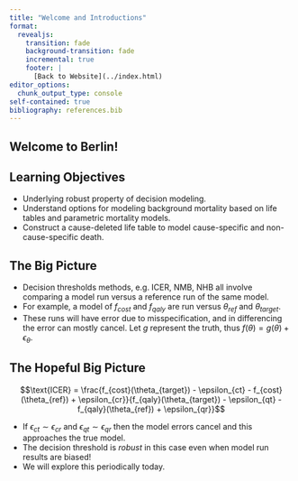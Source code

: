 ```yaml
---
title: "Welcome and Introductions"
format:
  revealjs:
    transition: fade
    background-transition: fade
    incremental: true 
    footer: |
      [Back to Website](../index.html)
editor_options: 
  chunk_output_type: console
self-contained: true
bibliography: references.bib
---
```


## Welcome to Berlin!

## Learning Objectives

-   Underlying robust property of decision modeling.
-   Understand options for modeling background mortality based on life tables and parametric mortality models.
-   Construct a cause-deleted life table to model cause-specific and non-cause-specific death.

## The Big Picture

-   Decision thresholds methods, e.g. ICER, NMB, NHB all involve comparing a model run versus a reference run of the same model.
-   For example, a model of $f_{cost}$ and $f_{qaly}$ are run versus $\theta_{ref}$ and $\theta_{target}$.
-   These runs will have error due to misspecification, and in differencing the error can mostly cancel. Let $g$ represent the truth, thus $f(\theta) = g(\theta)+\epsilon_{\theta}$.

## The Hopeful Big Picture

$$\text{ICER} = \frac{f_{cost}(\theta_{target}) - \epsilon_{ct} - f_{cost}(\theta_{ref}) + \epsilon_{cr}}{f_{qaly}(\theta_{target}) - \epsilon_{qt} - f_{qaly}(\theta_{ref}) + \epsilon_{qr}}$$

-   If $\epsilon_{ct} \sim \epsilon_{cr}$ and $\epsilon_{qt} \sim \epsilon_{qr}$ then the model errors cancel and this approaches the true model.
-   The decision threshold is *robust* in this case even when model run results are biased!
-   We will explore this periodically today.
